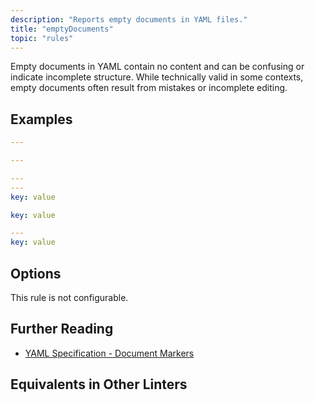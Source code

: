 ```yaml
---
description: "Reports empty documents in YAML files."
title: "emptyDocuments"
topic: "rules"
---
```



<RuleSummary plugin="yml" rule="emptyDocuments" />

Empty documents in YAML contain no content and can be confusing or indicate incomplete structure.
While technically valid in some contexts, empty documents often result from mistakes or incomplete editing.

## Examples

<Tabs>
<TabItem label="❌ Incorrect">

```yml
---
```

```yml
---
```

```yml
---
---
key: value
```

</TabItem>
<TabItem label="✅ Correct">

```yml
key: value
```

```yml
---
key: value
```

</TabItem>
</Tabs>

## Options

This rule is not configurable.

## Further Reading

- [YAML Specification - Document Markers](https://yaml.org/spec/1.2.2/#22-structures)

## Equivalents in Other Linters

<RuleEquivalents pluginId="yml" ruleId="emptyDocuments" />
